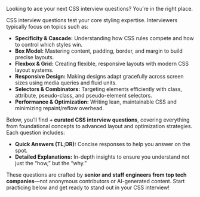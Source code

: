 Looking to ace your next CSS interview questions? You’re in the right place.

CSS interview questions test your core styling expertise. Interviewers typically focus on topics such as:

- **Specificity & Cascade:** Understanding how CSS rules compete and how to control which styles win.
- **Box Model:** Mastering content, padding, border, and margin to build precise layouts.
- **Flexbox & Grid:** Creating flexible, responsive layouts with modern CSS layout systems.
- **Responsive Design:** Making designs adapt gracefully across screen sizes using media queries and fluid units.
- **Selectors & Combinators:** Targeting elements efficiently with class, attribute, pseudo-class, and pseudo-element selectors.
- **Performance & Optimization:** Writing lean, maintainable CSS and minimizing repaint/reflow overhead.

Below, you’ll find **<QuestionCount/>+ curated CSS interview questions**, covering everything from foundational concepts to advanced layout and optimization strategies. Each question includes:

- **Quick Answers (TL;DR):** Concise responses to help you answer on the spot.
- **Detailed Explanations:** In-depth insights to ensure you understand not just the “how,” but the “why.”

These questions are crafted by **senior and staff engineers from top tech companies**—not anonymous contributors or AI-generated content. Start practicing below and get ready to stand out in your CSS interview!
